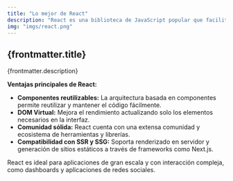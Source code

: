 ```yaml
---
title: "Lo mejor de React"
description: "React es una biblioteca de JavaScript popular que facilita la construcción de interfaces de usuario interactivas y dinámicas. Desarrollado y mantenido por Meta, React ha establecido un estándar en el desarrollo de aplicaciones frontend."
img: "imgs/react.png"
---
```


## {frontmatter.title}

{frontmatter.description}

**Ventajas principales de React:**

- **Componentes reutilizables:** La arquitectura basada en componentes permite reutilizar y mantener el código fácilmente.
- **DOM Virtual:** Mejora el rendimiento actualizando solo los elementos necesarios en la interfaz.
- **Comunidad sólida:** React cuenta con una extensa comunidad y ecosistema de herramientas y librerías.
- **Compatibilidad con SSR y SSG:** Soporta renderizado en servidor y generación de sitios estáticos a través de frameworks como Next.js.

React es ideal para aplicaciones de gran escala y con interacción compleja, como dashboards y aplicaciones de redes sociales.
